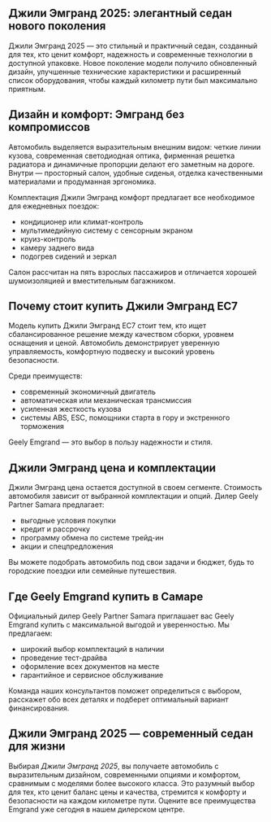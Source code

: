 ## Джили Эмгранд 2025: элегантный седан нового поколения

Джили Эмгранд 2025 — это стильный и практичный седан, созданный для тех, кто ценит комфорт, надежность и современные технологии в доступной упаковке. Новое поколение модели получило обновленный дизайн, улучшенные технические характеристики и расширенный список оборудования, чтобы каждый километр пути был максимально приятным.

## Дизайн и комфорт: Эмгранд без компромиссов

Автомобиль выделяется выразительным внешним видом: четкие линии кузова, современная светодиодная оптика, фирменная решетка радиатора и динамичные пропорции делают его заметным на дороге. Внутри — просторный салон, удобные сиденья, отделка качественными материалами и продуманная эргономика.

Комплектация Джили Эмгранд комфорт предлагает все необходимое для ежедневных поездок:

- кондиционер или климат-контроль
- мультимедийную систему с сенсорным экраном
- круиз-контроль
- камеру заднего вида
- подогрев сидений и зеркал

Салон рассчитан на пять взрослых пассажиров и отличается хорошей шумоизоляцией и вместительным багажником.

## Почему стоит купить Джили Эмгранд ЕС7

Модель купить Джили Эмгранд ЕС7 стоит тем, кто ищет сбалансированное решение между качеством сборки, уровнем оснащения и ценой. Автомобиль демонстрирует уверенную управляемость, комфортную подвеску и высокий уровень безопасности.

Среди преимуществ:

- современный экономичный двигатель
- автоматическая или механическая трансмиссия
- усиленная жесткость кузова
- системы ABS, ESC, помощники старта в гору и экстренного торможения

Geely Emgrand — это выбор в пользу надежности и стиля.

## Джили Эмгранд цена и комплектации

Джили Эмгранд цена остается доступной в своем сегменте. Стоимость автомобиля зависит от выбранной комплектации и опций. Дилер Geely Partner Samara предлагает:

- выгодные условия покупки
- кредит и рассрочку
- программу обмена по системе трейд-ин
- акции и спецпредложения

Вы можете подобрать автомобиль под свои задачи и бюджет, будь то городские поездки или семейные путешествия.

## Где Geely Emgrand купить в Самаре

Официальный дилер Geely Partner Samara приглашает вас Geely Emgrand купить с максимальной выгодой и уверенностью. Мы предлагаем:

- широкий выбор комплектаций в наличии
- проведение тест-драйва
- оформление всех документов на месте
- гарантийное и сервисное обслуживание

Команда наших консультантов поможет определиться с выбором, расскажет обо всех деталях и подберет оптимальный вариант финансирования.

## Джили Эмгранд 2025 — современный седан для жизни

Выбирая _Джили Эмгранд 2025_, вы получаете автомобиль с выразительным дизайном, современными опциями и комфортом, сравнимым с моделями более высокого класса. Это разумный выбор для тех, кто ценит баланс цены и качества, стремится к комфорту и безопасности на каждом километре пути. Оцените все преимущества Emgrand уже сегодня в нашем дилерском центре.